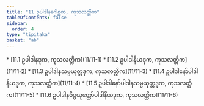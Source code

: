 ```yaml
---
title: "11 ဥပါဒါနဂေါစ္ဆက, ကုသလတ္တိက"
tableOfContents: false
sidebar:
  order: 4
type: "tipitaka"
basket: "ab"
---
```



<DynamicBreadcrumb />



<TableOfContents>
* [11.1 ဥပါဒါနဒုက, ကုသလတ္တိက](11/11-1)
* [11.2 ဥပါဒါနိယဒုက, ကုသလတ္တိက](11/11-2)
* [11.3 ဥပါဒါနသမ္ပယုတ္တဒုက, ကုသလတ္တိက](11/11-3)
* [11.4 ဥပါဒါနော်ပါဒါနိယဒုက, ကုသလတ္တိက](11/11-4)
* [11.5 ဥပါဒါနော်ပါဒါနသမ္ပယုတ္တဒုက, ကုသလတ္တိက](11/11-5)
* [11.6 ဥပါဒါနဝိပ္ပယုတ္တော်ပါဒါနိယဒုက, ကုသလတ္တိက](11/11-6)
</TableOfContents>
